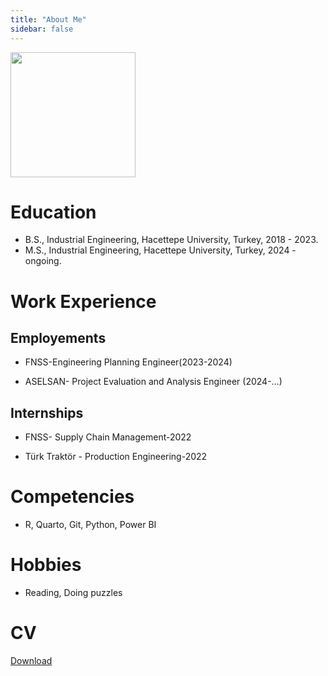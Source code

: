 ```yaml
---
title: "About Me"
sidebar: false 
---
```


![](images/1697743282055.jpg){fig-align="left" width="200"}

# Education

-   B.S., Industrial Engineering, Hacettepe University, Turkey, 2018 - 2023.
-   M.S., Industrial Engineering, Hacettepe University, Turkey, 2024 - ongoing.

# Work Experience

## Employements

-   FNSS-Engineering Planning Engineer(2023-2024)

-   ASELSAN- Project Evaluation and Analysis Engineer (2024-...)

## Internships

-   FNSS- Supply Chain Management-2022

-   Türk Traktör - Production Engineering-2022

# Competencies

-   R, Quarto, Git, Python, Power BI

# Hobbies

-   Reading, Doing puzzles

# CV

[Download](images/CV_CG.pdf)
